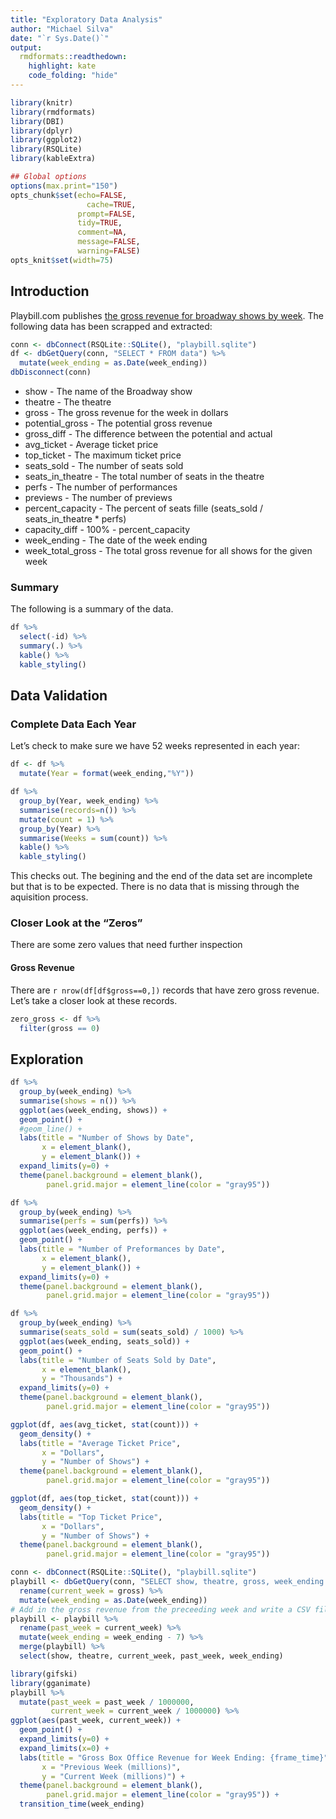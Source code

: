 ```yaml
---
title: "Exploratory Data Analysis"
author: "Michael Silva"
date: "`r Sys.Date()`"
output:
  rmdformats::readthedown:
    highlight: kate
    code_folding: "hide"
---
```

```r
library(knitr)
library(rmdformats)
library(DBI)
library(dplyr)
library(ggplot2)
library(RSQLite)
library(kableExtra)

## Global options
options(max.print="150")
opts_chunk$set(echo=FALSE,
	             cache=TRUE,
               prompt=FALSE,
               tidy=TRUE,
               comment=NA,
               message=FALSE,
               warning=FALSE)
opts_knit$set(width=75)
```

## Introduction

Playbill.com publishes [the gross revenue for broadway shows by week](http://www.playbill.com/grosses).  The following data has been scrapped and extracted:

```r
conn <- dbConnect(RSQLite::SQLite(), "playbill.sqlite")
df <- dbGetQuery(conn, "SELECT * FROM data") %>%
  mutate(week_ending = as.Date(week_ending))
dbDisconnect(conn)
```

+ show - The name of the Broadway show
+ theatre - The theatre
+ gross - The gross revenue for the week in dollars
+ potential_gross - The potential gross revenue
+ gross_diff - The difference between the potential and actual
+ avg_ticket - Average ticket price
+ top_ticket - The maximum ticket price
+ seats_sold - The number of seats sold
+ seats_in_theatre - The total number of seats in the theatre
+ perfs - The number of performances
+ previews - The number of previews
+ percent_capacity - The percent of seats fille (seats_sold / seats_in_theatre * perfs)
+ capacity_diff - 100% - percent_capacity
+ week_ending - The date of the week ending
+ week_total_gross - The total gross revenue for all shows for the given week

### Summary

The following is a summary of the data.

```r
df %>% 
  select(-id) %>%
  summary(.) %>%
  kable() %>%
  kable_styling()
```

## Data Validation

### Complete Data Each Year

Let's check to make sure we have 52 weeks represented in each year:

```r
df <- df %>%
  mutate(Year = format(week_ending,"%Y"))

df %>%
  group_by(Year, week_ending) %>%
  summarise(records=n()) %>%
  mutate(count = 1) %>%
  group_by(Year) %>%
  summarise(Weeks = sum(count)) %>%
  kable() %>%
  kable_styling()
```

This checks out.  The begining and the end of the data set are incomplete but that is to be expected.  There is no data that is missing through the aquisition process.

### Closer Look at the "Zeros"

There are some zero values that need further inspection

#### Gross Revenue

There are `r nrow(df[df$gross==0,])` records that have zero gross revenue.  Let's take a closer look at these records.

```r
zero_gross <- df %>%
  filter(gross == 0)
```


## Exploration

```r
df %>%
  group_by(week_ending) %>%
  summarise(shows = n()) %>%
  ggplot(aes(week_ending, shows)) + 
  geom_point() + 
  #geom_line() +
  labs(title = "Number of Shows by Date", 
       x = element_blank(),
       y = element_blank()) +
  expand_limits(y=0) +
  theme(panel.background = element_blank(),
        panel.grid.major = element_line(color = "gray95"))
```


```r
df %>%
  group_by(week_ending) %>%
  summarise(perfs = sum(perfs)) %>%
  ggplot(aes(week_ending, perfs)) + 
  geom_point() + 
  labs(title = "Number of Preformances by Date", 
       x = element_blank(),
       y = element_blank()) +
  expand_limits(y=0) +
  theme(panel.background = element_blank(),
        panel.grid.major = element_line(color = "gray95"))
```

```r
df %>%
  group_by(week_ending) %>%
  summarise(seats_sold = sum(seats_sold) / 1000) %>%
  ggplot(aes(week_ending, seats_sold)) + 
  geom_point() + 
  labs(title = "Number of Seats Sold by Date", 
       x = element_blank(),
       y = "Thousands") +
  expand_limits(y=0) +
  theme(panel.background = element_blank(),
        panel.grid.major = element_line(color = "gray95"))
```

```r
ggplot(df, aes(avg_ticket, stat(count))) +
  geom_density() +
  labs(title = "Average Ticket Price", 
       x = "Dollars",
       y = "Number of Shows") +
  theme(panel.background = element_blank(),
        panel.grid.major = element_line(color = "gray95"))
```

```r
ggplot(df, aes(top_ticket, stat(count))) +
  geom_density() +
  labs(title = "Top Ticket Price", 
       x = "Dollars",
       y = "Number of Shows") +
  theme(panel.background = element_blank(),
        panel.grid.major = element_line(color = "gray95"))
```


```r
conn <- dbConnect(RSQLite::SQLite(), "playbill.sqlite")
playbill <- dbGetQuery(conn, "SELECT show, theatre, gross, week_ending FROM data") %>%
  rename(current_week = gross) %>%
  mutate(week_ending = as.Date(week_ending))
# Add in the gross revenue from the preceeding week and write a CSV file
playbill <- playbill %>%
  rename(past_week = current_week) %>%
  mutate(week_ending = week_ending - 7) %>%
  merge(playbill) %>%
  select(show, theatre, current_week, past_week, week_ending)
```

```r
library(gifski)
library(gganimate)
playbill %>%
  mutate(past_week = past_week / 1000000,
         current_week = current_week / 1000000) %>%
ggplot(aes(past_week, current_week)) +
  geom_point() +
  expand_limits(y=0) +
  expand_limits(x=0) +
  labs(title = "Gross Box Office Revenue for Week Ending: {frame_time}",
       x = "Previous Week (millions)",
       y = "Current Week (millions)") +
  theme(panel.background = element_blank(),
        panel.grid.major = element_line(color = "gray95")) +
  transition_time(week_ending)
```